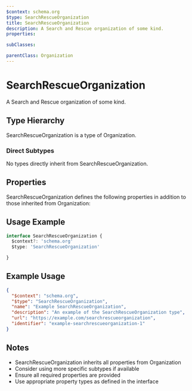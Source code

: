 ```yaml
---
$context: schema.org
$type: SearchRescueOrganization
title: SearchRescueOrganization
description: A Search and Rescue organization of some kind.
properties:

subClasses:

parentClass: Organization
---
```


# SearchRescueOrganization

A Search and Rescue organization of some kind.

## Type Hierarchy

SearchRescueOrganization is a type of Organization.

### Direct Subtypes

No types directly inherit from SearchRescueOrganization.

## Properties

SearchRescueOrganization defines the following properties in addition to those inherited from Organization:



## Usage Example

```typescript
interface SearchRescueOrganization {
  $context?: 'schema.org'
  $type: 'SearchRescueOrganization'

}
```

## Example Usage

```json
{
  "$context": "schema.org",
  "$type": "SearchRescueOrganization",
  "name": "Example SearchRescueOrganization",
  "description": "An example of the SearchRescueOrganization type",
  "url": "https://example.com/searchrescueorganization",
  "identifier": "example-searchrescueorganization-1"
}
```

## Notes

- SearchRescueOrganization inherits all properties from Organization
- Consider using more specific subtypes if available
- Ensure all required properties are provided
- Use appropriate property types as defined in the interface
